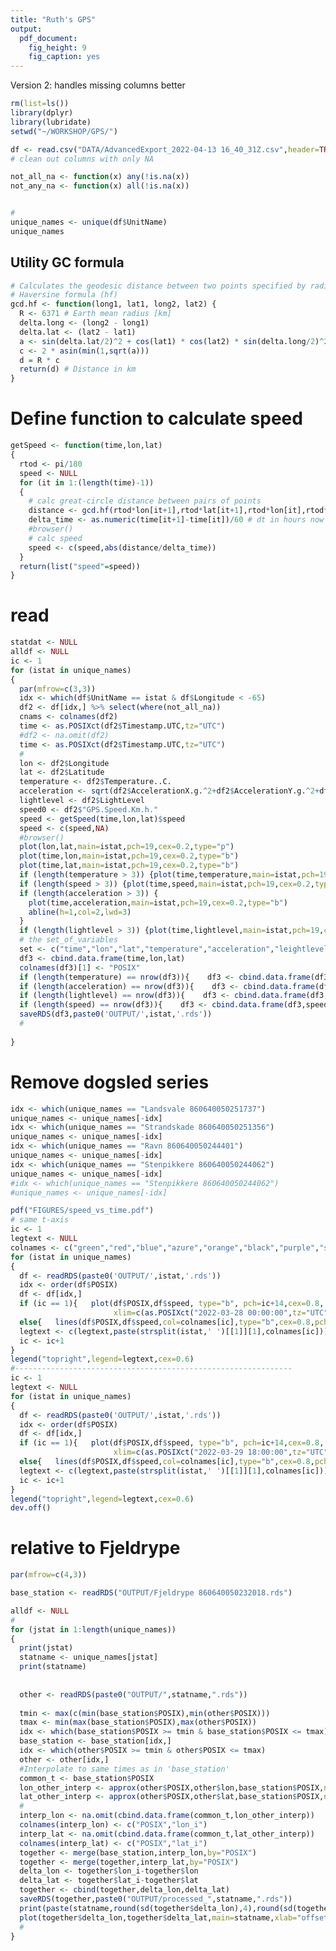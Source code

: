 ```yaml
---
title: "Ruth's GPS"
output: 
  pdf_document: 
    fig_height: 9
    fig_caption: yes
---
```


Version 2: handles missing columns better

```r
rm(list=ls())
library(dplyr)
library(lubridate)
setwd("~/WORKSHOP/GPS/")

df <- read.csv("DATA/AdvancedExport_2022-04-13 16_40_31Z.csv",header=TRUE)
# clean out columns with only NA

not_all_na <- function(x) any(!is.na(x))
not_any_na <- function(x) all(!is.na(x))


#
unique_names <- unique(df$UnitName)
unique_names

```

## Utility GC formula
```r

# Calculates the geodesic distance between two points specified by radian latitude/longitude using the
# Haversine formula (hf)
gcd.hf <- function(long1, lat1, long2, lat2) {
  R <- 6371 # Earth mean radius [km]
  delta.long <- (long2 - long1)
  delta.lat <- (lat2 - lat1)
  a <- sin(delta.lat/2)^2 + cos(lat1) * cos(lat2) * sin(delta.long/2)^2
  c <- 2 * asin(min(1,sqrt(a)))
  d = R * c
  return(d) # Distance in km
}

```
# Define function to calculate speed
```r
getSpeed <- function(time,lon,lat)
{
  rtod <- pi/180
  speed <- NULL
  for (it in 1:(length(time)-1))
  {
    # calc great-circle distance between pairs of points
    distance <- gcd.hf(rtod*lon[it+1],rtod*lat[it+1],rtod*lon[it],rtod*lat[it])
    delta_time <- as.numeric(time[it+1]-time[it])/60 # dt in hours now
    #browser()
    # calc speed
    speed <- c(speed,abs(distance/delta_time))
  }
  return(list("speed"=speed))
}
```

# read
```r
statdat <- NULL
alldf <- NULL
ic <- 1
for (istat in unique_names)
{
  par(mfrow=c(3,3))
  idx <- which(df$UnitName == istat & df$Longitude < -65)
  df2 <- df[idx,] %>% select(where(not_all_na))  
  cnams <- colnames(df2)
  time <- as.POSIXct(df2$Timestamp.UTC,tz="UTC")
  #df2 <- na.omit(df2)
  time <- as.POSIXct(df2$Timestamp.UTC,tz="UTC")
  # 
  lon <- df2$Longitude
  lat <- df2$Latitude
  temperature <- df2$Temperature..C.
  acceleration <- sqrt(df2$AccelerationX.g.^2+df2$AccelerationY.g.^2+df2$AccelerationZ.g.^2)
  lightlevel <- df2$LightLevel
  speed0 <- df2$"GPS.Speed.Km.h."
  speed <- getSpeed(time,lon,lat)$speed
  speed <- c(speed,NA)
  #browser()
  plot(lon,lat,main=istat,pch=19,cex=0.2,type="p")
  plot(time,lon,main=istat,pch=19,cex=0.2,type="b")
  plot(time,lat,main=istat,pch=19,cex=0.2,type="b")
  if (length(temperature > 3)) {plot(time,temperature,main=istat,pch=19,cex=0.2,type="b")}
  if (length(speed > 3)) {plot(time,speed,main=istat,pch=19,cex=0.2,type="b",ylim=c(0.01,5),log="y")}
  if (length(acceleration > 3)) {
    plot(time,acceleration,main=istat,pch=19,cex=0.2,type="b")
    abline(h=1,col=2,lwd=3)
  }
  if (length(lightlevel > 3)) {plot(time,lightlevel,main=istat,pch=19,cex=0.2,type="b")}
  # the set_of_variables 
  set <- c("time","lon","lat","temperature","acceleration","leightlevel","speed")
  df3 <- cbind.data.frame(time,lon,lat)
  colnames(df3)[1] <- "POSIX"
  if (length(temperature) == nrow(df3)){    df3 <- cbind.data.frame(df3,temperature)  }
  if (length(acceleration) == nrow(df3)){    df3 <- cbind.data.frame(df3,acceleration)  }
  if (length(lightlevel) == nrow(df3)){    df3 <- cbind.data.frame(df3,lightlevel)  }
  if (length(speed) == nrow(df3)){    df3 <- cbind.data.frame(df3,speed)  }
  saveRDS(df3,paste0('OUTPUT/',istat,'.rds'))
  #
  
}

```


# Remove dogsled series
```r
idx <- which(unique_names == "Landsvale 860640050251737")
unique_names <- unique_names[-idx]
idx <- which(unique_names == "Strandskade 860640050251356")
unique_names <- unique_names[-idx]
idx <- which(unique_names == "Ravn 860640050244401")
unique_names <- unique_names[-idx]
idx <- which(unique_names == "Stenpikkere 860640050244062")
unique_names <- unique_names[-idx]
#idx <- which(unique_names == "Stenpikkere 860640050244062")
#unique_names <- unique_names[-idx]
```


```r
pdf("FIGURES/speed_vs_time.pdf")
# same t-axis
ic <- 1
legtext <- NULL
colnames <- c("green","red","blue","azure","orange","black","purple","salmon","grey","hotpink","yellow","plum")
for (istat in unique_names)
{
  df <- readRDS(paste0('OUTPUT/',istat,'.rds'))
  idx <- order(df$POSIX)
  df <- df[idx,]
  if (ic == 1){   plot(df$POSIX,df$speed, type="b", pch=ic+14,cex=0.8, xlab="Date/Time", ylab="speed [km/hr]", col=colnames[ic], ylim=c(0,6), main="Starting March 28th 2022 at 00 UTC", 
                       xlim=c(as.POSIXct("2022-03-28 00:00:00",tz="UTC"), as.POSIXct("2022-03-31 23:59:59",tz="UTC")))     } 
  else{   lines(df$POSIX,df$speed,col=colnames[ic],type="b",cex=0.8,pch=ic+14)  }
  legtext <- c(legtext,paste(strsplit(istat,' ')[[1]][1],colnames[ic]))
  ic <- ic+1
}
legend("topright",legend=legtext,cex=0.6)
#--------------------------------------------------------------
ic <- 1
legtext <- NULL
for (istat in unique_names)
{
  df <- readRDS(paste0('OUTPUT/',istat,'.rds'))
  idx <- order(df$POSIX)
  df <- df[idx,]
  if (ic == 1){   plot(df$POSIX,df$speed, type="b", pch=ic+14,cex=0.8, xlab="Date/Time", ylab="speed [km/hr]", col=colnames[ic], ylim=c(0,6), main="48 hours Starting March 29th 2022 at 18 UTC", 
                       xlim=c(as.POSIXct("2022-03-29 18:00:00",tz="UTC"), as.POSIXct("2022-03-31 18:00:00",tz="UTC")))     } 
  else{   lines(df$POSIX,df$speed,col=colnames[ic],type="b",cex=0.8,pch=ic+14)  }
  legtext <- c(legtext,paste(strsplit(istat,' ')[[1]][1],colnames[ic]))
  ic <- ic+1
}
legend("topright",legend=legtext,cex=0.6)
dev.off()
```


# relative to Fjeldrype
```r
par(mfrow=c(4,3))

base_station <- readRDS("OUTPUT/Fjeldrype 860640050232018.rds")

alldf <- NULL
#
for (jstat in 1:length(unique_names))
{
  print(jstat)
  statname <- unique_names[jstat]
  print(statname)
  
  
  other <- readRDS(paste0("OUTPUT/",statname,".rds"))
  
  tmin <- max(c(min(base_station$POSIX),min(other$POSIX)))
  tmax <- min(max(base_station$POSIX),max(other$POSIX))
  idx <- which(base_station$POSIX >= tmin & base_station$POSIX <= tmax)
  base_station <- base_station[idx,]
  idx <- which(other$POSIX >= tmin & other$POSIX <= tmax)
  other <- other[idx,]
  #Interpolate to same times as in 'base_station'
  common_t <- base_station$POSIX
  lon_other_interp <- approx(other$POSIX,other$lon,base_station$POSIX,na.rm=TRUE)$y
  lat_other_interp <- approx(other$POSIX,other$lat,base_station$POSIX,na.rm=TRUE)$y
  #
  interp_lon <- na.omit(cbind.data.frame(common_t,lon_other_interp))
  colnames(interp_lon) <- c("POSIX","lon_i")
  interp_lat <- na.omit(cbind.data.frame(common_t,lat_other_interp))
  colnames(interp_lat) <- c("POSIX","lat_i")
  together <- merge(base_station,interp_lon,by="POSIX")
  together <- merge(together,interp_lat,by="POSIX")
  delta_lon <- together$lon_i-together$lon
  delta_lat <- together$lat_i-together$lat
  together <- cbind(together,delta_lon,delta_lat)
  saveRDS(together,paste0("OUTPUT/processed_",statname,".rds"))
  print(paste(statname,round(sd(together$delta_lon),4),round(sd(together$delta_lat),4)))
  plot(together$delta_lon,together$delta_lat,main=statname,xlab="offset lon",ylab="offset lat",pch=19,cex=0.2,type="b")
  #
}
```



